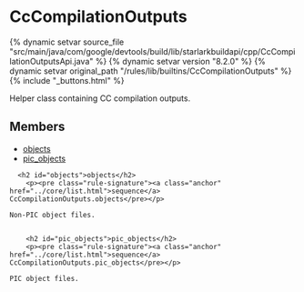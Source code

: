 <html devsite>
<head>
  <meta name="project_path" value="/_project.yaml">
  <meta name="book_path" value="/versions/8.2.0/_book.yaml">
</head>
<body>

<h1 class="page-title" id="modules.CcCompilationOutputs">CcCompilationOutputs</h1>

{% dynamic setvar source_file "src/main/java/com/google/devtools/build/lib/starlarkbuildapi/cpp/CcCompilationOutputsApi.java" %}
{% dynamic setvar version "8.2.0" %}
{% dynamic setvar original_path "/rules/lib/builtins/CcCompilationOutputs" %}
{% include "_buttons.html" %}
<!-- {% raw %} -->

Helper class containing CC compilation outputs.

<h2>Members</h2>
<ul>
    <li>
    <a href="#objects">objects</a>
  </li>
      <li>
    <a href="#pic_objects">pic_objects</a>
  </li>
  </ul>

      <h2 id="objects">objects</h2>
        <p><pre class="rule-signature"><a class="anchor" href="../core/list.html">sequence</a> CcCompilationOutputs.objects</pre></p>

    Non-PIC object files.


        <h2 id="pic_objects">pic_objects</h2>
        <p><pre class="rule-signature"><a class="anchor" href="../core/list.html">sequence</a> CcCompilationOutputs.pic_objects</pre></p>

    PIC object files.



</body>
</html>

<!-- {% endraw %} -->
